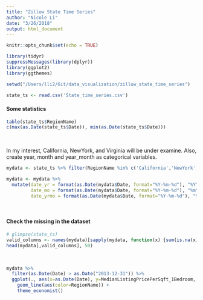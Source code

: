 ```yaml
---
title: "Zillow State Time Series"
author: "Nicole Li"
date: "3/26/2018"
output: html_document
---
```


```r
knitr::opts_chunk$set(echo = TRUE)
```

```r
library(tidyr)
suppressMessages(library(dplyr))
library(ggplot2)
library(ggthemes)

setwd("/Users/lli2/Git/data_visualization/zillow_state_time_series")

state_ts <- read.csv('State_time_series.csv')
```

#### Some statistics
```r
table(state_ts$RegionName)
c(max(as.Date(state_ts$Date)), min(as.Date(state_ts$Date)))
```
<br/>

In my interest, California, NewYork, and Virginia will be under examine. Also, create year, month and year_month as categorical variables.
```r
mydata <- state_ts %>% filter(RegionName %in% c('California','NewYork','Virginia'))

mydata <- mydata %>% 
  mutate(date_yr = format(as.Date(mydata$Date, format="%Y-%m-%d"), "%Y"),
         date_mo = format(as.Date(mydata$Date, format="%Y-%m-%d"), "%m"),
         date_yrmo = format(as.Date(mydata$Date, format="%Y-%m-%d"), "%Y_%m"))
```
<br/>

#### Check the missing in the dataset
```r
# glimpse(state_ts)
valid_columns <- names(mydata)[sapply(mydata, function(x) {sum(is.na(x))/length(x)}) < 0.2]
head(mydata[,valid_columns], 50)
```
<br/>


```r

mydata %>% 
  filter(as.Date(Date) > as.Date("2013-12-31")) %>% 
  ggplot(., aes(x=as.Date(Date), y=MedianListingPricePerSqft_1Bedroom, group=RegionName)) +
    geom_line(aes(color=RegionName)) +
    theme_economist()
  
```











